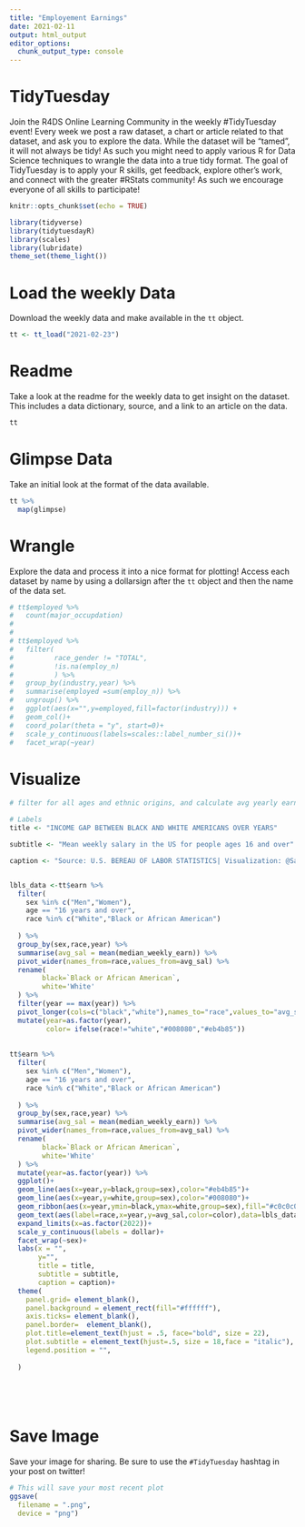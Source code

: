 ```yaml
---
title: "Employement Earnings"
date: 2021-02-11
output: html_output
editor_options: 
  chunk_output_type: console
---
```


# TidyTuesday

Join the R4DS Online Learning Community in the weekly #TidyTuesday event!
Every week we post a raw dataset, a chart or article related to that dataset, and ask you to explore the data.
While the dataset will be “tamed”, it will not always be tidy! As such you might need to apply various R for Data Science techniques to wrangle the data into a true tidy format.
The goal of TidyTuesday is to apply your R skills, get feedback, explore other’s work, and connect with the greater #RStats community!
As such we encourage everyone of all skills to participate!

```r

knitr::opts_chunk$set(echo = TRUE)

library(tidyverse)
library(tidytuesdayR)
library(scales)
library(lubridate)
theme_set(theme_light())

```

# Load the weekly Data

Download the weekly data and make available in the `tt` object.

```r

tt <- tt_load("2021-02-23")
```


# Readme

Take a look at the readme for the weekly data to get insight on the dataset.
This includes a data dictionary, source, and a link to an article on the data.

```r

tt

```


# Glimpse Data

Take an initial look at the format of the data available.

```r

tt %>% 
  map(glimpse)

```

# Wrangle

Explore the data and process it into a nice format for plotting! Access each dataset by name by using a dollarsign after the `tt` object and then the name of the data set.

```r
# tt$employed %>% 
#   count(major_occupdation)
# 
# 
# tt$employed %>%
#   filter(
#          race_gender != "TOTAL",
#          !is.na(employ_n)
#          ) %>% 
#   group_by(industry,year) %>% 
#   summarise(employed =sum(employ_n)) %>% 
#   ungroup() %>% 
#   ggplot(aes(x="",y=employed,fill=factor(industry))) +
#   geom_col()+
#   coord_polar(theta = "y", start=0)+
#   scale_y_continuous(labels=scales::label_number_si())+
#   facet_wrap(~year)

```


# Visualize



```r
# filter for all ages and ethnic origins, and calculate avg yearly earnings

# Labels
title <- "INCOME GAP BETWEEN BLACK AND WHITE AMERICANS OVER YEARS"

subtitle <- "Mean weekly salary in the US for people ages 16 and over"

caption <- "Source: U.S. BEREAU OF LABOR STATISTICS| Visualization: @SagarMainkar"


lbls_data <-tt$earn %>% 
  filter(
    sex %in% c("Men","Women"),
    age == "16 years and over",
    race %in% c("White","Black or African American")
    
  ) %>% 
  group_by(sex,race,year) %>% 
  summarise(avg_sal = mean(median_weekly_earn)) %>% 
  pivot_wider(names_from=race,values_from=avg_sal) %>% 
  rename(
        black=`Black or African American`,
        white='White'
  ) %>% 
  filter(year == max(year)) %>% 
  pivot_longer(cols=c("black","white"),names_to="race",values_to="avg_sal") %>% 
  mutate(year=as.factor(year),
         color= ifelse(race!="white","#008080","#eb4b85"))
  
  
tt$earn %>% 
  filter(
    sex %in% c("Men","Women"),
    age == "16 years and over",
    race %in% c("White","Black or African American")
    
  ) %>% 
  group_by(sex,race,year) %>% 
  summarise(avg_sal = mean(median_weekly_earn)) %>% 
  pivot_wider(names_from=race,values_from=avg_sal) %>% 
  rename(
        black=`Black or African American`,
        white='White'
  ) %>% 
  mutate(year=as.factor(year)) %>% 
  ggplot()+
  geom_line(aes(x=year,y=black,group=sex),color="#eb4b85")+
  geom_line(aes(x=year,y=white,group=sex),color="#008080")+
  geom_ribbon(aes(x=year,ymin=black,ymax=white,group=sex),fill="#c0c0c0",alpha=0.3)+
  geom_text(aes(label=race,x=year,y=avg_sal,color=color),data=lbls_data,hjust="outward",nudge_x = 0.2,show.legend = NA)+
  expand_limits(x=as.factor(2022))+
  scale_y_continuous(labels = dollar)+
  facet_wrap(~sex)+
  labs(x = "", 
       y="",
       title = title, 
       subtitle = subtitle,
       caption = caption)+
  theme(
    panel.grid= element_blank(),
    panel.background = element_rect(fill="#ffffff"),
    axis.ticks= element_blank(),
    panel.border=  element_blank(),
    plot.title=element_text(hjust = .5, face="bold", size = 22),
    plot.subtitle = element_text(hjust=.5, size = 18,face = "italic"),
    legend.position = "",
    
  )
         
  




```

# Save Image

Save your image for sharing. Be sure to use the `#TidyTuesday` hashtag in your post on twitter! 

```r

# This will save your most recent plot
ggsave(
  filename = ".png",
  device = "png")

```
